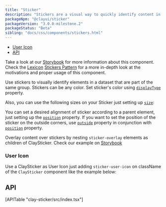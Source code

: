```yaml
---
title: "Sticker"
description: "Stickers are a visual way to quickly identify content in a different way than badges and labels."
packageNpm: "@clayui/sticker"
packageVersion: "3.0.0-milestone.2"
packageStatus: "Beta"
sibling: "docs/css/components/stickers.html"
---
```



<div class="nav-toc">

- [User Icon](#user-icon)
- [API](#api)

</div>

<div class="clay-site-alert alert alert-warning">
    Take a look at our <a href="https://storybook-clayui.netlify.com/?path=/story/claysticker--default">Storybook</a> for more information about this component.
</div>

<div class="clay-site-alert alert alert-info">
Check the <a href="https://liferay.design/lexicon/">Lexicon</a> <a href="https://liferay.design/lexicon/core-components/stickers/">Stickers Pattern</a> for a more in-depth look at the motivations and proper usage of this component.
</div>

Use stickers to visually identify elements in a dataset that are part of the same group. Stickers can be any color. Set sticker's color using [`displayType`](#api-displayType) property.

Also, you can use the following sizes on your Sticker just setting up [`size`](#api-size):

<StickerColorsAndSizes />

You can set a desired alignment of sticker according to a parent element, just setting up the [`position`](#api-position) property. If you want to set the position of the sticker on the outside corners, use [`outside`](#api-outside) property in conjunction with [`position`](#api-position) property.

Overlay content over stickers by nesting `sticker-overlay` elements as children of ClaySticker. Check our example on [Storybook](https://storybook-clayui.netlify.com/?path=/story/claysticker--overlay)

### User Icon

Use a ClaySticker as User Icon just adding `sticker-user-icon` on className of the `ClaySticker` component like the example below:

<StickerUserIcon />

## API

<div>
[APITable "clay-sticker/src/index.tsx"]
</div>